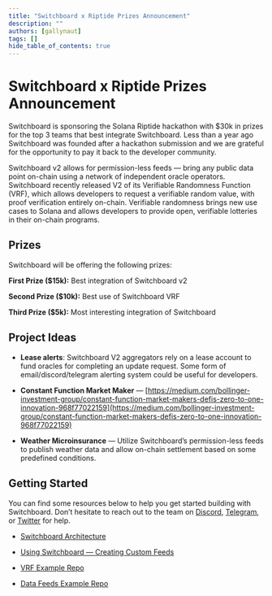 ```yaml
---
title: "Switchboard x Riptide Prizes Announcement"
description: ""
authors: [gallynaut]
tags: []
hide_table_of_contents: true
---
```


# Switchboard x Riptide Prizes Announcement

Switchboard is sponsoring the Solana Riptide hackathon with $30k in prizes for
the top 3 teams that best integrate Switchboard. Less than a year ago
Switchboard was founded after a hackathon submission and we are grateful for the
opportunity to pay it back to the developer community.

Switchboard v2 allows for permission-less feeds — bring any public data point
on-chain using a network of independent oracle operators. Switchboard recently
released V2 of its Verifiable Randomness Function (VRF), which allows developers
to request a verifiable random value, with proof verification entirely on-chain.
Verifiable randomness brings new use cases to Solana and allows developers to
provide open, verifiable lotteries in their on-chain programs.

## Prizes

Switchboard will be offering the following prizes:

**First Prize ($15k):** Best integration of Switchboard v2

**Second Prize ($10k):** Best use of Switchboard VRF

**Third Prize ($5k):** Most interesting integration of Switchboard

<!--truncate-->

## Project Ideas

- **Lease alerts**: Switchboard V2 aggregators rely on a lease account to fund
  oracles for completing an update request. Some form of email/discord/telegram
  alerting system could be useful for developers.

- **Constant Function Market Maker** —
  [https://medium.com/bollinger-investment-group/constant-function-market-makers-defis-zero-to-one-innovation-968f77022159](https://medium.com/bollinger-investment-group/constant-function-market-makers-defis-zero-to-one-innovation-968f77022159)

- **Weather Microinsurance** — Utilize Switchboard’s permission-less feeds to
  publish weather data and allow on-chain settlement based on some predefined
  conditions.

## Getting Started

You can find some resources below to help you get started building with
Switchboard. Don’t hesitate to reach out to the team on
[Discord](https://discord.switchboard.xyz/),
[Telegram](https://t.me/switchboardxyz), or
[Twitter](https://twitter.com/switchboardxyz) for help.

- [Switchboard Architecture](https://docs.switchboard.xyz/architecture)

- [Using Switchboard — Creating Custom Feeds](https://switchboardxyz.medium.com/using-switchboard-creating-custom-data-feeds-869dcc625b96)

- [VRF Example Repo](https://github.com/switchboard-xyz/vrf-cpi-example)

- [Data Feeds Example Repo](https://github.com/switchboard-xyz/switchboard-v2-example)
